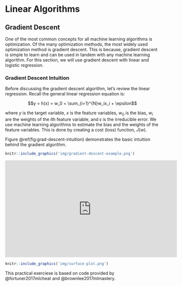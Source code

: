 # Linear Algorithms {#lin-algs}


## Gradient Descent

One of the most common concepts for all machine learning algorithms is optimization. Of the many optimization methods, the most widely used optimization method is gradient descent. This is because, gradient descent is simple to learn and can be used in tandem with any machine learning algorithm. For this section, we will use gradient descent with linear and logistic regression. 

### Gradient Descent Intuition {-}

Before discussing the gradient descent algorithm, let's review the linear regression. Recall the general linear regression equation is:

$$y = h(x) =  w_0 + \sum_{i=1}^{N}w_ix_i + \epsilon$$

where $y$ is the target variable, $x$ is the feature variables, $w_0$ is the bias, $w_i$ are the weights of the $i$th feature variable, and $\epsilon$ is the irreducible error. We use machine learning algorithms to estimate the bias and the weights of the feature variables. This is done by creating a cost (loss) function, $J(w)$.

Figure \@ref(fig:grad-descent-intuition) demonstrates the basic intuition behind the gradient algorithm.

```r
knitr::include_graphics('img/gradient-descent-example.png')
```


<iframe width="560" height="315" src="https://www.youtube.com/embed/8zdo6cnCW2w" frameborder="0" allow="autoplay; encrypted-media" allowfullscreen></iframe>

```r
knitr::include_graphics('img/surface-plot.png')
```


This practical exerciese is based on code provided by @fortuner2017mlcheat and @brownlee2017mlmastery.

